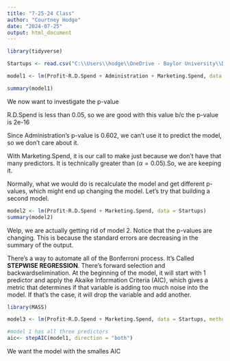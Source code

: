```yaml
---
title: "7-25-24 Class"
author: "Courtney Hodge"
date: "2024-07-25"
output: html_document
---
```

```r
library(tidyverse)
```


```r
Startups <- read.csv("C:\\Users\\hodge\\OneDrive - Baylor University\\Desktop\\UVA Coding Folder\\STAT 6021\\Startups.csv")
```

```r
model1 <- lm(Profit~R.D.Spend + Administration + Marketing.Spend, data = Startups)

summary(model1)
```
We now want to investigate the p-value

R.D.Spend is less than 0.05, so we are good with this value b/c the p-value is 2e-16

Since Administration's p-value is 0.602, we can't use it to predict the model, so we don't care about it.

With Marketing.Spend, it is our call to make just because we don't have that many predictors. It is technically greater than 
($\alpha = 0.05$).So, we are keeping it.

Normally, what we would do is recalculate the model and get different p-values, which might end up changing the model. Let's try that building a second model.

```r
model2 <- lm(Profit~R.D.Spend + Marketing.Spend, data = Startups)
summary(model2)
```

Welp, we are actually getting rid of model 2. Notice that the p-values are changing. This is because the standard errors are decreasing in the summary of the output.

There's a way to automate all of the Bonferroni process. It's Called **STEPWISE REGRESSION**. There's forward selection and backwardselimination. At the beginning of the model, it will start with 1 predictor and apply the Akaike Information Criteria (AIC), which gives a metric that determines if that variable is adding too much noise into the model. If that's the case, it will drop the variable and add another.

```r
library(MASS)
```


```r
model3 <- lm(Profit~R.D.Spend + Marketing.Spend, data = Startups, method = "stepAIC")

#model 1 has all three predictors
aic<- stepAIC(model1, direction = "both")
```
We want the model with the smalles AIC
